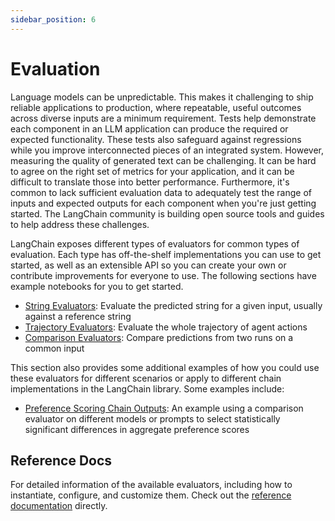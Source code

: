 ```yaml
---
sidebar_position: 6
---
```



# Evaluation

Language models can be unpredictable. This makes it challenging to ship reliable applications to production, where repeatable, useful outcomes across diverse inputs are a minimum requirement. Tests help demonstrate each component in an LLM application can produce the required or expected functionality. These tests also safeguard against regressions while you improve interconnected pieces of an integrated system. However, measuring the quality of generated text can be challenging. It can be hard to agree on the right set of metrics for your application, and it can be difficult to translate those into better performance. Furthermore, it's common to lack sufficient evaluation data to adequately test the range of inputs and expected outputs for each component when you're just getting started. The LangChain community is building open source tools and guides to help address these challenges.

LangChain exposes different types of evaluators for common types of evaluation. Each type has off-the-shelf implementations you can use to get started, as well as an
 extensible API so you can create your own or contribute improvements for everyone to use. The following sections have example notebooks for you to get started.

- [String Evaluators](/docs/guides/evaluation/string/): Evaluate the predicted string for a given input, usually against a reference string
- [Trajectory Evaluators](/docs/guides/evaluation/trajectory/): Evaluate the whole trajectory of agent actions
- [Comparison Evaluators](/docs/guides/evaluation/comparison/): Compare predictions from two runs on a common input


This section also provides some additional examples of how you could use these evaluators for different scenarios or apply to different chain implementations in the LangChain library. Some examples include:

- [Preference Scoring Chain Outputs](/docs/guides/evaluation/examples/comparisons): An example using a comparison evaluator on different models or prompts to select statistically significant differences in aggregate preference scores


## Reference Docs

For detailed information of the available evaluators, including how to instantiate, configure, and customize them. Check out the [reference documentation](https://api.python.langchain.com/en/latest/api_reference.html#module-langchain.evaluation) directly.

<DocCardList />

